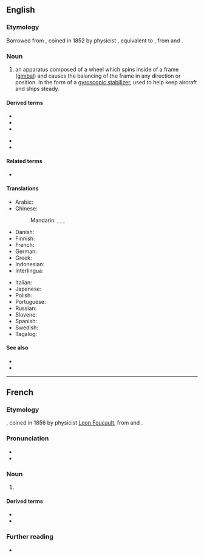 ==English==

===Etymology===
Borrowed from {{bor|en|fr|gyroscope}}, coined in 1852 by physicist {{w|Leon Foucault}}, equivalent to {{confix|en|gyro|scope}}, from {{der|en|grc|γῦρος||circle}} and {{m|grc|σκοπός||watcher}}.

===Noun===
{{en-noun}}

# an apparatus composed of a wheel which spins inside of a frame ([[gimbal]]) and causes the balancing of the frame in any direction or position. In the form of a [[gyroscopic stabilizer]], used to help keep aircraft and ships steady.

====Derived terms====
{{rel-top|terms derived from gyroscope}}
* {{l|en|gyro}}
* {{l|en|gyrocompass}}
* {{l|en|gyroscopic}}
{{rel-mid}}
* {{l|en|gyroscopic stabilizer}}
* {{l|en|lasergyro}}
{{rel-bottom}}

====Related terms====
* {{l|en|gyroscopy}}

====Translations====
{{trans-top|apparatus}}
* Arabic: {{t-needed|ar}}
* Chinese:
*: Mandarin: {{t+|cmn|陀螺儀|sc=Hani}}, {{t+|cmn|陀螺仪|tr=tuóluóyí|sc=Hani}}, {{t+|cmn|迴轉儀|sc=Hani}}, {{t+|cmn|回转仪|tr=huízhuǎnyí|sc=Hani}}
* Danish: {{t|da|gyroskop|c}}
* Finnish: {{t+|fi|gyroskooppi}}
* French: {{t+|fr|gyroscope|m}}
* German: {{t+|de|Gyroskop|n}}
* Greek: {{t+|el|γυροσκόπιο|n}}
* Indonesian: {{t+|id|giroskop}}
* Interlingua: {{t|ia|gyroscopio}}
{{trans-mid}}
* Italian: {{t+|it|giroscopio|m}}
* Japanese: {{t|ja|ジャイロスコープ|tr=jairosukōpu|sc=Jpan}}
* Polish: {{t+|pl|żyroskop|m}}
* Portuguese: {{t+|pt|giroscópio|m}}
* Russian: {{t+|ru|гироско́п|m}}
* Slovene: {{t|sl|žiroskop|m}}
* Spanish: {{t+|es|giroscopio|m}}
* Swedish: {{t|sv|gyroskop|n}}
* Tagalog: {{t|tl|halintigal}}
{{trans-bottom}}

====See also====
* {{pedialite|gyroscope}}
* {{l|en|INS}}

----

==French==

===Etymology===
{{confix|fr|gyro|scope}}, coined in 1856 by physicist [[w:Leon Foucault|Leon Foucault]], from {{etyl|grc|fr}} {{m|grc|γῦρος||circle}} and {{m|grc|σκοπός||watcher}}.

===Pronunciation===
* {{fr-IPA}}
* {{audio|Fr-Paris--gyroscope.ogg|Audio (Paris)|lang=fr}}

===Noun===
{{fr-noun|m}}

# {{l|en|gyroscope}}

====Derived terms====
* {{l|fr|gyroscopique}}
* {{l|fr|gyroscopiquement}}

===Further reading===
* {{R:TLFi}}